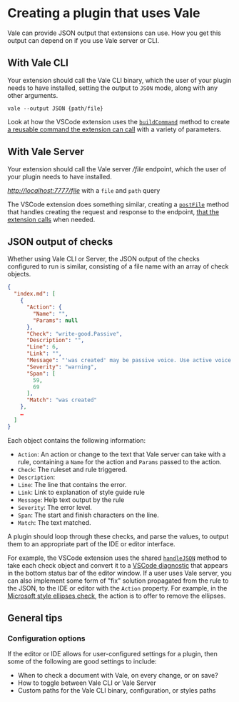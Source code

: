 # Creating a plugin that uses Vale

Vale can provide JSON output that extensions can use. How you get this output can depend on if you use Vale server or CLI.

## With Vale CLI

Your extension should call the Vale CLI binary, which the user of your plugin needs to have installed, setting the output to `JSON` mode, along with any other arguments.

```shell
vale --output JSON {path/file}
```

Look at how the VSCode extension uses the [`buildCommand`](https://github.com/errata-ai/vale-vscode/blob/78cd80ff5bcc043f51aa22126997c4e86e5b13fd/src/features/vsUtils.ts#L290) method to create [a reusable command the extension can call](https://github.com/errata-ai/vale-vscode/blob/78cd80ff5bcc043f51aa22126997c4e86e5b13fd/src/features/vsProvider.ts#L97) with a variety of parameters.

## With Vale Server

Your extension should call the Vale server _/file_ endpoint, which the user of your plugin needs to have installed.

_<http://localhost:7777/file>_ with a `file` and `path` query

The VSCode extension does something similar, creating a [`postFile`](https://github.com/errata-ai/vale-vscode/blob/78cd80ff5bcc043f51aa22126997c4e86e5b13fd/src/features/vsUtils.ts#L212) method that handles creating the request and response to the endpoint, [that the extension calls](https://github.com/errata-ai/vale-vscode/blob/78cd80ff5bcc043f51aa22126997c4e86e5b13fd/src/features/vsProvider.ts#L47) when needed.

## JSON output of checks

Whether using Vale CLI or Server, the JSON output of the checks configured to run is similar, consisting of a file name with an array of check objects.

```json
{
  "index.md": [
    {
      "Action": {
        "Name": "",
        "Params": null
      },
      "Check": "write-good.Passive",
      "Description": "",
      "Line": 6,
      "Link": "",
      "Message": "'was created' may be passive voice. Use active voice if you can.",
      "Severity": "warning",
      "Span": [
        59,
        69
      ],
      "Match": "was created"
    },
    …
  ]
}
```

Each object contains the following information:

-   `Action`: An action or change to the text that Vale server can take with a rule, containing a `Name` for the action and `Params` passed to the action.
-   `Check`: The ruleset and rule triggered.
-   `Description`:
-   `Line`: The line that contains the error.
-   `Link`: Link to explanation of style guide rule
-   `Message`: Help text output by the rule
-   `Severity`: The error level.
-   `Span`: The start and finish characters on the line.
-   `Match`: The text matched.

A plugin should loop through these checks, and parse the values, to output them to an appropriate part of the IDE or editor interface.

For example, the VSCode extension uses the shared [`handleJSON`](https://github.com/errata-ai/vale-vscode/blob/78cd80ff5bcc043f51aa22126997c4e86e5b13fd/src/features/vsProvider.ts#L110) method to take each check object and convert it to a [VSCode diagnostic](https://code.visualstudio.com/api/references/vscode-api#Diagnostic) that appears in the bottom status bar of the editor window. If a user uses Vale server, you can also implement some form of "fix" solution propagated from the rule to the JSON, to the IDE or editor with the `Action` property. For example, in the [Microsoft style ellipses check](https://github.com/errata-ai/Microsoft/blob/ec219cff4ef10c558945f25dcb47eb1fc6ebca24/Microsoft/Ellipses.yml), the action is to offer to remove the ellipses.

## General tips

### Configuration options

If the editor or IDE allows for user-configured settings for a plugin, then some of the following are good settings to include:

-   When to check a document with Vale, on every change, or on save?
-   How to toggle between Vale CLI or Vale Server
-   Custom paths for the Vale CLI binary, configuration, or styles paths
